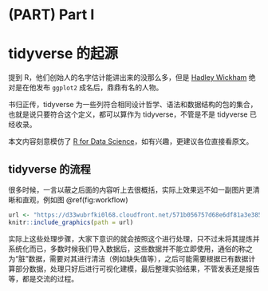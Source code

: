 \mainmatter
# (PART) Part I {-} 

# tidyverse 的起源 {#origin-tidyverse}

提到 R，他们创始人的名字估计能讲出来的没那么多，但是 [Hadley Wickham](https://github.com/hadley) 绝对是在他发布 `ggplot2` 成名后，鼎鼎有名的人物。

书归正传，tidyverse 为一些列符合相同设计哲学、语法和数据结构的包的集合，也就是说只要符合这个定义，都可以算作为 tidyverse，不管是不是 tidyverse 已经收录。

本文内容刻意模仿了 [R for Data Science](https://r4ds.had.co.nz/)，如有兴趣，更建议各位直接看原文。

## tidyverse 的流程 {#tidyworkflow}

很多时候，一言以蔽之后面的内容听上去很概括，实际上效果远不如一副图片更清晰和直观，例如图 \@ref(fig:workflow)

```r
url <- "https://d33wubrfki0l68.cloudfront.net/571b056757d68e6df81a3e3853f54d3c76ad6efc/32d37/diagrams/data-science.png"
knitr::include_graphics(path = url)
```

实际上这些处理步骤，大家下意识的就会按照这个进行处理，只不过未将其提炼并系统化而已，多数时候我们导入数据后，这些数据并不能立即使用，通俗的称之为“脏”数据，需要对其进行清洁（例如缺失值等），之后可能需要根据已有数据计算部分数据，处理只好后进行可视化建模，最后整理实验结果，不管发表还是报告等，都是交流的过程。

\cleardoublepage
